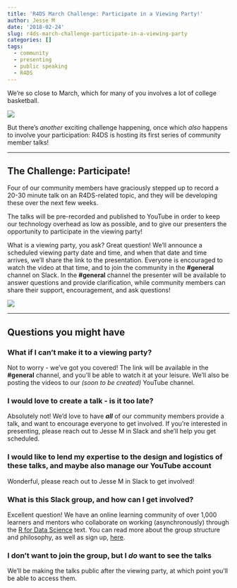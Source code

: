 ```yaml
---
title: 'R4DS March Challenge: Participate in a Viewing Party!'
author: Jesse M
date: '2018-02-24'
slug: r4ds-march-challenge-participate-in-a-viewing-party
categories: []
tags:
  - community
  - presenting
  - public speaking
  - R4DS
---
```


We're so close to March, which for many of you involves a lot of college basketball. 

![](https://i.imgur.com/BLzfRDk.png)

But there's _another_ exciting challenge happening, once which _also_ happens to involve your participation: R4DS is hosting its first series of community member talks! 

*** 

## The Challenge: Participate!
Four of our community members have graciously stepped up to record a 20-30 minute talk on an R4DS-related topic, and they will be developing these over the next few weeks.  

The talks will be pre-recorded and published to YouTube in order to keep our technology overhead as low as possible, and to give our presenters the opportunity to participate in the viewing party!  

What is a viewing party, you ask? Great question! We'll announce a scheduled viewing party date and time, and when that date and time arrives, we'll share the link to the presentation. Everyone is encouraged to watch the video at that time, and to join the community in the __#general__ channel on Slack. In the __#general__ channel the presenter will be available to answer questions and provide clarification, while community members can share their support, encouragement, and ask questions!  

![](https://i.imgur.com/0lZRk7D.jpg)

*** 

## Questions you might have

### What if I can't make it to a viewing party?
Not to worry - we've got you covered! The link will be available in the __#general__ channel, and you'll be able to watch it at your leisure. We'll also be posting the videos to our _(soon to be created)_ YouTube channel.  

### I would love to create a talk - is it too late?
Absolutely not! We'd love to have __*all*__ of our community members provide a talk, and want to encourage everyone to get involved. If you're interested in presenting, please reach out to Jesse M in Slack and she'll help you get scheduled.  

### I would like to lend my expertise to the design and logistics of these talks, and maybe also manage our YouTube account
Wonderful, please reach out to Jesse M in Slack to get involved!

### What is this Slack group, and how can I get involved?
Excellent question! We have an online learning community of over 1,000 learners and mentors who collaborate on working (asynchronously) through the [R for Data Science](http://r4ds.had.co.nz/) text. You can read more about the group structure and philosophy, as well as sign up, [here](https://www.jessemaegan.com/post/r4ds-the-next-iteration/).

### I don't want to join the group, but I _do_ want to see the talks
We'll be making the talks public after the viewing party, at which point you'll be able to access them.